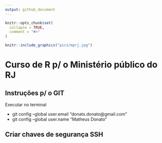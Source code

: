```yaml
---
output: github_document
---
```


<!-- README.md is generated from README.Rmd. Please edit that file -->

```r
knitr::opts_chunk$set(
  collapse = TRUE,
  comment = "#>"
)
```

```r
knitr::include_graphics("pics/mprj.jpg")
```

# Curso de R p/ o Ministério público do RJ

## Instruções p/ o GIT

Executar no terminal

- git config --global user.email "donats.donato@gmail.com"
- git config --global user.name "Matheus Donato"

## Criar chaves de segurança SSH